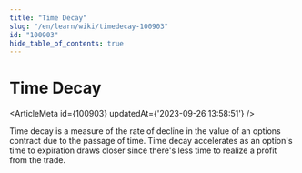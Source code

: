```yaml
---
title: "Time Decay"
slug: "/en/learn/wiki/timedecay-100903"
id: "100903"
hide_table_of_contents: true
---
```



# Time Decay

<ArticleMeta id={100903} updatedAt={'2023-09-26 13:58:51'} />
<div className='border-solid border-b border-t-0 my-4 border-[var(--ifm-color-gray-300)]' />

Time decay is a measure of the rate of decline in the value of an options contract due to the passage of time. Time decay accelerates as an option's time to expiration draws closer since there's less time to realize a profit from the trade.
